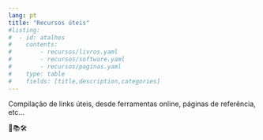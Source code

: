 ```yaml
---
lang: pt
title: "Recursos úteis"
#listing:
#  - id: atalhos
#    contents:
#        - recursos/livros.yaml
#        - recursos/software.yaml
#        - recursos/paginas.yaml
#    type: table
#    fields: [title,description,categories]
---
```


Compilação de links úteis, desde ferramentas online, páginas de referência, etc...

🔗📚🛠️